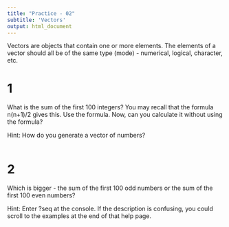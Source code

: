 ```yaml
---
title: "Practice - 02"
subtitle: 'Vectors'
output: html_document
---
```


Vectors are objects that contain one or more elements. The elements of a vector should all be of the same type (mode) - numerical, logical, character, etc.

# 1

What is the sum of the first 100 integers? You may recall that the formula n(n+1)/2 gives this. Use the formula. Now, can you calculate it without using the formula? 

Hint: How do you generate a vector of numbers?

```r

```

# 2

Which is bigger - the sum of the first 100 odd numbers or the sum of the first 100 even numbers?

Hint: Enter ?seq at the console. If the description is confusing, you could scroll to the examples at the end of that help page.

```r

```
